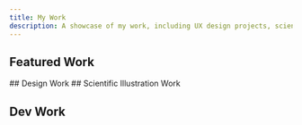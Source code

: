 ```yaml
---
title: My Work
description: A showcase of my work, including UX design projects, scientific illustrations, and development work.
---
```

## Featured Work
<CardGrid>
  <Card
    variant = "image"
    image = "/images/bb-learning/thumb.png"
    className = "hover:!bg-yellow-100 dark:hover:!bg-[#322c19] backdrop-opacity-10"
    title="Bounce Back Learning App"
    description="Bounce Back Coin Learning platform, an LMS where users earn crypto via education, manage their crypto portfolios via a wallet dashboard, and access discussion boards/messaging."
    href="/docs/recent-work/bounce-back-learning"
    tags={['Web-Design', 'UX-Design']}
    cta={true}
  />
  <Card
    variant = "image"
    image = "/images/bb-coin-branding/header.png"
    className = "hover:!bg-emerald-100 dark:hover:!bg-emerald-900"
    title="Bounce Back Coin Branding"
    description="Bounce Back Coin is a learning platform that lets users earn cryptocurrency by participating in educational activities. Our goal is to make learning fun and rewarding."
    href="/docs/recent-work/bounce-back-coin-branding"
    cta={true}
    tags={['Web-Design', 'UX-Design', 'Branding', 'Animation']}
  />
  <Card
    variant = "image"
    image = "/images/lynk/thumb.jpg"
    className = "hover:!bg-blue-100 dark:hover:!bg-sky-950"
    title="Lynk"
    href="/docs/recent-work/lynk"
    description="Lynk is a platform designed to combat social isolation by connecting individuals with local activities and communities."
    cta={true}
    tags={['Product-Design', 'UX-Design']}
  />
</CardGrid>
## Design Work
<CardGrid>
  <Card
    variant = "image"
    image = "/images/bb-digital-branding/thumb.png"
    className = "hover:!bg-slate-200 dark:hover:!bg-zinc-700"
    title="Bounce Back Digital Branding"
    description="Showcasing, branding guidelines, and marketing assets for Bounce Back Digital a Digital Agency/Fintech Startup."
    href="/docs/recent-work/bounce-back-digital-branding"
    cta={true}
    tags={['Branding']}
  />
  <Card
    variant = "image"
    image = "/images/mind-games/hero.jpg"
    title="Mind Games"
    className = "hover:!bg-violet-100 dark:hover:!bg-violet-950"
    href="/docs/recent-work/mind-games"
    description ="We aimed to create a game library subscription service focused on mental health to deal with the increased levels of mental health disorders during the COVID-19 pandemic."
    cta = {true}
    tags={['UX-Design', 'Branding', 'Product-Design']}
  />
  <Card
    variant = "image"
    image = "/images/young-funds/thumb.png"
    title="Young Funds Website Redesign"
    href="https://www.behance.net/gallery/90910587/Young-Funds-website-redesign"
    description ="Young Funds Program is a initiative that aims to educate students about investing from an early age. The website redesign was part of a school project."
    cta = {true}
    external = {true}
    ctaContent="View on Behance"
    tags={['UX-Design', 'Web-Design']}
  />
  <Card
    variant = "image"
    image = "/images/ican/thumb.png"
    title="iCan App UX/UI Design"
    href="https://www.behance.net/gallery/90909937/iCan-UXUI-Design-Project"
    description ="iCan is a UX/UI Design project that aims at helping people coming to Canada by providing them with many services in a single application."
    cta = {true}
    external = {true}
    ctaContent="View on Behance"
    tags={['UX-Design', 'Product-Design']}
  />
  <Card
    variant="bg"
    className="transition bg-[url(/images/more-design-work/thumb.png)] bg-cover bg-center hover:!bg-black hover:transition text-white"
    title="More on Behance"
    href="https://www.behance.net/s9tandon"
    description ="iCan is a UX/UI Design project that aims at helping people coming to Canada by providing them with many services in a single application."
    image="/images/bb-coin-branding/header.png"
    tags={['Web-Design', 'UX-Design', 'Branding', 'Animation','Scientific-Illustration']}
    cta={true}
    external={true}
    ctaContent="Open Behance"
  />
</CardGrid>
## Scientific Illustration Work
<CardGrid>
  <Card
    variant = "image"
    image = "/images/more-design-work/rydberg-atom-thumb.png"
    subtitle = "Opens on Behance"
    title="Rydberg Atom Quantum Simulator"
    href="https://www.behance.net/gallery/202608739/Rydberg-Atom-Quantum-Simulator-Diagrams"
    cta={true}
    external = {true}
    tags={['Scientific-Illustration']}
  />
  <Card
    variant = "image"
    image = "/images/more-design-work/tear-film-layer-cover.png"
    subtitle = "Opens on The Cell Press Website"
    title=" Journal Cover - Biophysical properties of tear film lipid layer II. Polymorphism of FAHFA"
    href="https://www.cell.com/biophysj/issue?pii=S0006-3495(21)X0003-3#fullCover"
    cta={true}
    external = {true}
    tags={['Scientific-Illustration']}
  />
  <Card
    variant = "image"
    image = "/images/more-design-work/acs-nano-cover-sub.png"
    subtitle = "Opens on Behnance"
    title="Journal Cover Submission - Airborne Transmission of COVID-19"
    href="https://www.behance.net/gallery/111582107/ACS-Nano-Cover-submission"
    cta={true}
    external = {true}
    tags={['Scientific-Illustration']}
  />
  <Card
    variant = "image"
    image = "/images/more-design-work/preview-color-blindness-animation.gif"
    subtitle = "Opens on Youtube"
    title="Color Blindness Animation"
    href="https://www.youtube.com/watch?v=iBTqyTwAWig&t=2s"
    cta={true}
    ctaContent="View on Youtube"
    external = {true}
    tags={['Animation', 'Scientific-Illustration']}
  />
  <Card
    variant = "image"
    image = "/images/more-design-work/atomic-force-microscopy.png"
    subtitle = "Opens on Biohysical"
    title="Atomic Force Microscopy Setup"
    href="https://www.behance.net/gallery/113015787/Scientific-Illustration-University-of-Hawaii-intern"
    cta={true}
    external = {true}
    tags={['Scientific-Illustration']}
  />
  <Card
    variant = "image"
    image = "/images/more-design-work/atomic-force-microscopy-cover.png"
    subtitle = "Opens on Cell Press Website"
    title="Journal Cover - Atomic Force Microscopy Imaging of Adsorbed Pulmonary Surfactant Films"
    href="https://www.cell.com/biophysj/issue?pii=S0006-3495(19)X0017-X#fullCover"
    cta={true}
    external = {true}
    tags={['Scientific-Illustration']}
  />
</CardGrid>

## Dev Work
<CardGrid>
  <Card
    icon = "github"
    title="GlassDoor Salary Data Analysis"
    subtitle = "Opens on Github"
    description="I analyzed the Glassdoor tech jobs dataset from Kaggle to identify the highest-paying skill for data scientists among Python, R, Spark, AWS, and Excel."
    href="https://github.com/saksham1236/Data-Salary-Analysis"
    cta={true}
    tags={['Data-Science']}
    external = {true}
  />
  <Card
    icon = "github"
    title="BinThere"
    subtitle = "Opens on Github"
    description=" Web-based app designed to make waste disposal accessible and pleasant. Designed for those who want to do their part for the environment but don’t have the time, ability, or motivation to do so."
    href="https://github.com/saksham1236/industry-project-st-fork"
    cta={true}
    tags={['Web-Dev']}
    external = {true}
  />
  <Card
    icon = "github"
    title="Layoff Warning System"
    subtitle = "Opens on Github"
    description="This web app scrapes publicly accessible WARN notices from government websites, logging them in a database for access via a React-based frontend."
    href="https://github.com/saksham1236/saksham-tandon-capstone-lws-front-end"
    cta={true}
    tags={['Web-Dev']}
    external = {true}
  />
  <Card
    icon = "github"
    title= "Instock"
    subtitle = "Opens on Github"
    description="Collaboratively contributed to the development of Instock, a BrainStation student project, where responsibilities included building the React front end, Node.js and Express.js backend, and integrating a MySQL database using Knex.js."
    href="https://github.com/saksham1236/brnstn_instock-mp2-frontend"
    cta={true}
    tags={['Web-Dev']}
    external = {true}
  />
</CardGrid>
